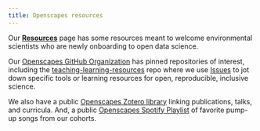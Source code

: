 ```yaml
---
title: Openscapes resources
---
```


Our [**Resources**](https://www.openscapes.org/resources) page has some resources meant to welcome environmental scientists who are newly onboarding to open data science.

Our [Openscapes GitHub Organization](https://github.com/openscapes) has pinned repositories of interest, including the [teaching-learning-resources](https://github.com/openscapes/teaching-learning-resources) repo where we use [Issues](https://www.openscapes.org/champions/[teaching-learning-resources](https://github.com/openscapes/teaching-learning-resources/issues)) to jot down specific tools or learning resources for open, reproducible, inclusive science.

We also have a public [Openscapes Zotero library](https://www.zotero.org/groups/4118402/openscapes/library) linking publications, talks, and curricula. And, a public [Openscapes Spotify Playlist](https://open.spotify.com/playlist/7rAl8ORlMJbqa9IylFhSwd?si=5042f14a9b8c4dcc&nd=1) of favorite pump-up songs from our cohorts. 
